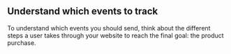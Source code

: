 ## Understand which events to track

To understand which events you should send,
think about the different steps a user takes through your website to reach the final goal:
the product purchase.
